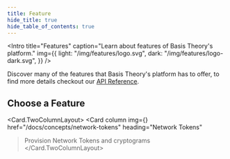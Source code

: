 ```yaml
---
title: Feature
hide_title: true
hide_table_of_contents: true
---
```



<Intro
  title="Features"
  caption="Learn about features of Basis Theory's platform."
  img={{
    light: "/img/features/logo.svg",
    dark: "/img/features/logo-dark.svg",
  }}
/>

Discover many of the features that Basis Theory's platform has to offer, to find more details checkout our [API Reference](/docs/api/).

## Choose a Feature

<Card.TwoColumnLayout>
  <Card
    column
    img={<Info />}
    href="/docs/concepts/network-tokens"
    heading="Network Tokens"
  >Provision Network Tokens and cryptograms</Card>
</Card.TwoColumnLayout>
